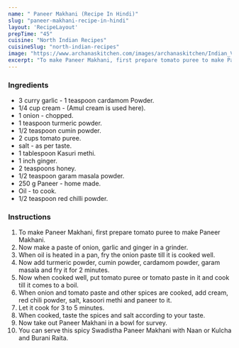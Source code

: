 ---
name: " Paneer Makhani (Recipe In Hindi)"
slug: "paneer-makhani-recipe-in-hindi"
layout: 'RecipeLayout'
prepTime: "45"
cuisine: "North Indian Recipes"
cuisineSlug: "north-indian-recipes"
image: "https://www.archanaskitchen.com/images/archanaskitchen/Indian_Vegetables_Gravy/Paneer_Makhani_Recipe-1.jpg"
excerpt: "To make Paneer Makhani, first prepare tomato puree to make Paneer Makhani"
---

### Ingredients

-  3 curry garlic - 1 teaspoon cardamom Powder.
-  1/4 cup cream - (Amul cream is used here).
-  1 onion - chopped.
-  1 teaspoon turmeric powder.
-  1/2 teaspoon cumin powder.
-  2 cups tomato puree.
-  salt - as per taste.
-  1 tablespoon Kasuri methi.
-  1 inch ginger.
-  2 teaspoons honey.
-  1/2 teaspoon garam masala powder.
- 250 g Paneer - home made.
-  Oil - to cook.
-  1/2 teaspoon red chilli powder.

### Instructions

1. To make Paneer Makhani, first prepare tomato puree to make Paneer Makhani.
1. Now make a paste of onion, garlic and ginger in a grinder.
1. When oil is heated in a pan, fry the onion paste till it is cooked well.
1. Now add turmeric powder, cumin powder, cardamom powder, garam masala and fry it for 2 minutes.
1. Now when cooked well, put tomato puree or tomato paste in it and cook till it comes to a boil.
1. When onion and tomato paste and other spices are cooked, add cream, red chili powder, salt, kasoori methi and paneer to it.
1. Let it cook for 3 to 5 minutes.
1. When cooked, taste the spices and salt according to your taste.
1. Now take out Paneer Makhani in a bowl for survey.
1. You can serve this spicy Swadistha Paneer Makhani with Naan or Kulcha and Burani Raita.
